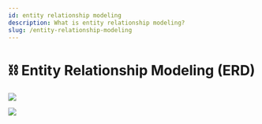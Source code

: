 ```yaml
---
id: entity relationship modeling
description: What is entity relationship modeling?
slug: /entity-relationship-modeling
---
```


# ⛓ Entity Relationship Modeling (ERD)


![](https://s3-us-west-2.amazonaws.com/secure.notion-static.com/e84c1b3c-f957-4664-a00f-e340c52ac101/GetImage.png)

![](https://s3-us-west-2.amazonaws.com/secure.notion-static.com/f5349edc-04f9-4a65-afa3-4a080afe3f04/GetImage_(1).png)